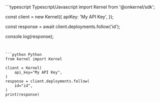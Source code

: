 <CodeGroup>
```typescript Typescript/Javascript
import Kernel from '@onkernel/sdk';

const client = new Kernel({
  apiKey: 'My API Key',
});

const response = await client.deployments.follow('id');

console.log(response);
```


```python Python
from kernel import Kernel

client = Kernel(
    api_key="My API Key",
)
response = client.deployments.follow(
    id="id",
)
print(response)
```
</CodeGroup>
